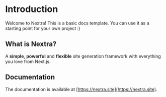 
<Cards>
  <Cards.Card
    title="Callout"
    href="/docs/guide/built-ins/callout"
  />
  <Cards.Card
    title="Tabs"
    href="/docs/guide/built-ins/tabs"
  />
  <Cards.Card
    title="Steps"
    href="/docs/guide/built-ins/steps"
  />
</Cards>

# Introduction
 
Welcome to Nextra! This is a basic docs template. You can use it as a starting point for your own project :)

## What is Nextra?

A **simple**, **powerful** and **flexible** site generation framework with everything you love from Next.js.

## Documentation

The documentation is available at [https://nextra.site](https://nextra.site).
